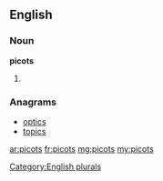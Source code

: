 ==English==

===Noun===
'''picots'''

# {{plural of|picot}}

===Anagrams===
* [[optics#English|optics]]
* [[topics#English|topics]]

[[Category:English plurals]]

[[ar:picots]]
[[fr:picots]]
[[mg:picots]]
[[my:picots]]